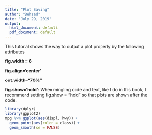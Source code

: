 ```yaml
---
title: "Plot Saving"
author: "Behzad"
date: "July 29, 2019"
output:
  html_document: default
  pdf_document: default
---
```


This tutorial shows the way to output a plot properly by the following attributes:

**fig.width = 6**

**fig.align='center'**

**out.width="70%"**

**fig.show='hold'**: When mingling code and text, like I do in this book, I recommend setting fig.show = "hold" so that plots are shown after the code.

```r
library(dplyr)
library(ggplot2)
mpg %>% ggplot(aes(displ, hwy)) + 
  geom_point(aes(color = class)) + 
  geom_smooth(se = FALSE)

```
